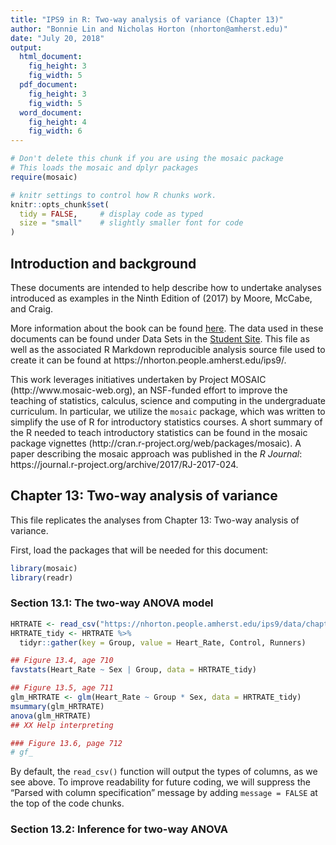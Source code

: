 ```yaml
---
title: "IPS9 in R: Two-way analysis of variance (Chapter 13)"
author: "Bonnie Lin and Nicholas Horton (nhorton@amherst.edu)"
date: "July 20, 2018"
output: 
  html_document:
    fig_height: 3
    fig_width: 5
  pdf_document:
    fig_height: 3
    fig_width: 5
  word_document:
    fig_height: 4
    fig_width: 6
---
```



```r
# Don't delete this chunk if you are using the mosaic package
# This loads the mosaic and dplyr packages
require(mosaic)
```

```r
# knitr settings to control how R chunks work.
knitr::opts_chunk$set(
  tidy = FALSE,     # display code as typed
  size = "small"    # slightly smaller font for code
)
```

## Introduction and background 

These documents are intended to help describe how to undertake analyses introduced 
as examples in the Ninth Edition of \emph{Introduction to the Practice of Statistics} (2017) by Moore, McCabe, and Craig.

More information about the book can be found [here](https://macmillanlearning.com/Catalog/product/introductiontothepracticeofstatistics-ninthedition-moore).
The data used in these documents can be found under Data Sets in the [Student Site](https://www.macmillanlearning.com/catalog/studentresources/ips9e?_ga=2.29224888.526668012.1531487989-1209447309.1529940008#). This
file as well as the associated R Markdown reproducible analysis source file used to create it can be found at https://nhorton.people.amherst.edu/ips9/.

This work leverages initiatives undertaken by Project MOSAIC (http://www.mosaic-web.org), an NSF-funded effort to improve the teaching of statistics, calculus, science and computing in the undergraduate curriculum. In particular, we utilize the `mosaic` package, which was written to simplify the use of R for introductory statistics courses. A short summary of the R needed to teach introductory statistics can be found in the mosaic package vignettes (http://cran.r-project.org/web/packages/mosaic).  A paper describing the mosaic approach was published in the *R Journal*: https://journal.r-project.org/archive/2017/RJ-2017-024.
  
## Chapter 13: Two-way analysis of variance
This file replicates the analyses from Chapter 13: Two-way analysis of variance.

First, load the packages that will be needed for this document: 
```r
library(mosaic)
library(readr)
```

### Section 13.1: The two-way ANOVA model
```r
HRTRATE <- read_csv("https://nhorton.people.amherst.edu/ips9/data/chapter13/EG13-08HRTRATE.csv") 
HRTRATE_tidy <- HRTRATE %>%
  tidyr::gather(key = Group, value = Heart_Rate, Control, Runners)

## Figure 13.4, age 710
favstats(Heart_Rate ~ Sex | Group, data = HRTRATE_tidy)

## Figure 13.5, age 711
glm_HRTRATE <- glm(Heart_Rate ~ Group * Sex, data = HRTRATE_tidy)
msummary(glm_HRTRATE)
anova(glm_HRTRATE)
## XX Help interpreting

### Figure 13.6, page 712
# gf_

```
By default, the `read_csv()` function will output the types of columns, as we see above. 
To improve readability for future coding, we will suppress the "Parsed with column 
specification" message by adding `message = FALSE` at the top of the code chunks.

### Section 13.2: Inference for two-way ANOVA

